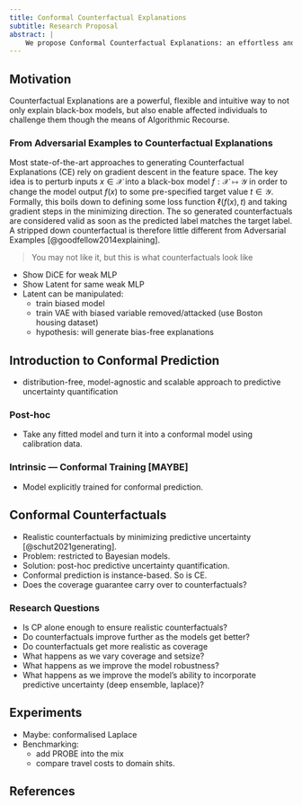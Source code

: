 ```yaml
---
title: Conformal Counterfactual Explanations
subtitle: Research Proposal
abstract: |
    We propose Conformal Counterfactual Explanations: an effortless and rigorous way to produce realistic and faithful Counterfactual Explanations using Conformal Prediction. To address the need for realistic counterfactuals, existing work has primarily relied on separate generative models to learn the data generating process. While this an effective way to produce plausible and model-agnostic counterfactual explanations, it not only introduces an significant engineering overhead, but also reallocates the task of creating realistic model explanations from the model itsel to the generative model. Recent work has shown that there is no need for any of this when working with probabilistic models that explicitly quantify their own uncertainty. Unfortunately, most models used in practice still do not fulfil that basic requirement, in which case we would like to have a way to quantify predictive uncertainty in a post-hoc fashion.
---
```


## Motivation

Counterfactual Explanations are a powerful, flexible and intuitive way to not only explain black-box models, but also enable affected individuals to challenge them though the means of Algorithmic Recourse. 

### From Adversarial Examples to Counterfactual Explanations

Most state-of-the-art approaches to generating Counterfactual Explanations (CE) rely on gradient descent in the feature space. The key idea is to perturb inputs $x\in\mathcal{X}$ into a black-box model $f: \mathcal{X} \mapsto \mathcal{Y}$ in order to change the model output $f(x)$ to some pre-specified target value $t\in\mathcal{Y}$. Formally, this boils down to defining some loss function $\ell(f(x),t)$ and taking gradient steps in the minimizing direction. The so generated counterfactuals are considered valid as soon as the predicted label matches the target label. A stripped down counterfactual is therefore little different from Adversarial Examples [@goodfellow2014explaining].

> You may not like it, but this is what counterfactuals look like

- Show DiCE for weak MLP
- Show Latent for same weak MLP
- Latent can be manipulated: 
    - train biased model
    - train VAE with biased variable removed/attacked (use Boston housing dataset)
    - hypothesis: will generate bias-free explanations

## Introduction to Conformal Prediction

- distribution-free, model-agnostic and scalable approach to predictive uncertainty quantification

### Post-hoc

- Take any fitted model and turn it into a conformal model using calibration data.

### Intrinsic --- Conformal Training [MAYBE]

- Model explicitly trained for conformal prediction.

## Conformal Counterfactuals

- Realistic counterfactuals by minimizing predictive uncertainty [@schut2021generating].
- Problem: restricted to Bayesian models.
- Solution: post-hoc predictive uncertainty quantification. 
- Conformal prediction is instance-based. So is CE. 
- Does the coverage guarantee carry over to counterfactuals?

### Research Questions

- Is CP alone enough to ensure realistic counterfactuals?
- Do counterfactuals improve further as the models get better?
- Do counterfactuals get more realistic as coverage
- What happens as we vary coverage and setsize?
- What happens as we improve the model robustness?
- What happens as we improve the model's ability to incorporate predictive uncertainty (deep ensemble, laplace)?

## Experiments

- Maybe: conformalised Laplace
- Benchmarking:
    - add PROBE into the mix
    - compare travel costs to domain shits.

## References


